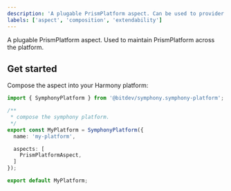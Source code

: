 ```yaml
---
description: 'A plugable PrismPlatform aspect. Can be used to provider a Browser and API.'
labels: ['aspect', 'composition', 'extendability']
---
```


A plugable PrismPlatform aspect. Used to maintain PrismPlatform across the platform.

## Get started

Compose the aspect into your Harmony platform:

```ts
import { SymphonyPlatform } from '@bitdev/symphony.symphony-platform';

/**
 * compose the symphony platform.
 */    
export const MyPlatform = SymphonyPlatform({
  name: 'my-platform',

  aspects: [
    PrismPlatformAspect,
  ]
});

export default MyPlatform;
```